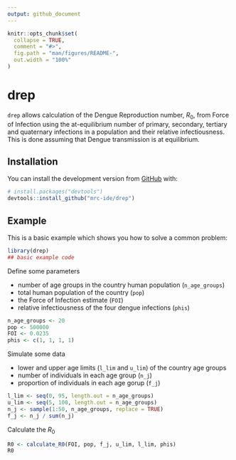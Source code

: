 ```yaml
---
output: github_document
---
```


<!-- README.md is generated from README.Rmd. Please edit that file -->

```r
knitr::opts_chunk$set(
  collapse = TRUE,
  comment = "#>",
  fig.path = "man/figures/README-",
  out.width = "100%"
)
```
# drep

<!-- badges: start -->
<!-- badges: end -->

`drep` allows calculation of the Dengue Reproduction number, $R_0$, from 
Force of Infection using the at-equilibrium number of primary, secondary, tertiary 
and quaternary infections in a population and their relative infectiousness. 
This is done assuming that Dengue transmission is at equilibrium. 

## Installation

You can install the development version from [GitHub](https://github.com/) with:

``` r
# install.packages("devtools")
devtools::install_github("mrc-ide/drep")
```
## Example

This is a basic example which shows you how to solve a common problem:

```r
library(drep)
## basic example code
```

Define some parameters

* number of age groups in the country human population (`n_age_groups`)
* total human population of the country (`pop`)
* the Force of Infection estimate (`FOI`)
* relative infectiousness of the four dengue infections (`phis`)

```r
n_age_groups <- 20
pop <- 500000
FOI <- 0.0235
phis <- c(1, 1, 1, 1)
```

Simulate some data

* lower and upper age limits (`l_lim` and `u_lim`) of the country age groups 
* number of individuals in each age group (`n_j`) 
* proportion of individuals in each age gorup (`f_j`)

```r
l_lim <- seq(0, 95, length.out = n_age_groups)
u_lim <- seq(5, 100, length.out = n_age_groups)
n_j <- sample(1:50, n_age_groups, replace = TRUE)
f_j <- n_j / sum(n_j)
```

Calculate the $R_0$

```r
R0 <- calculate_R0(FOI, pop, f_j, u_lim, l_lim, phis)
R0
```
